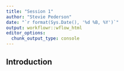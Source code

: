 ```yaml
---
title: "Session 1"
author: "Stevie Pederson"
date: "`r format(Sys.Date(), '%d %B, %Y')`"
output: workflowr::wflow_html
editor_options:
  chunk_output_type: console
---
```


## Introduction

```r

```

